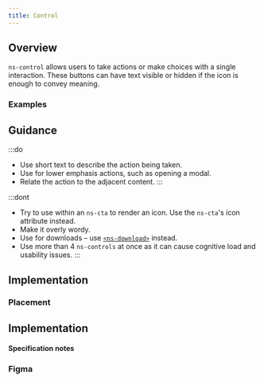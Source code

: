 ```yaml
---
title: Control
---
```





## Overview

<CompDetails name={componentName} />

`ns-control` allows users to take actions or make choices with a single interaction. These buttons can have text visible or hidden if the icon is enough to convey meaning. 

### Examples

<ExampleViewer type="standard" />

## Guidance

:::do
- Use short text to describe the action being taken.
- Use for lower emphasis actions, such as opening a modal.
- Relate the action to the adjacent content.
:::

:::dont
- Try to use within an `ns-cta` to render an icon. Use the `ns-cta`'s icon attribute instead.
- Make it overly wordy.
- Use for downloads – use [`<ns-download>`](/components/ns-download) instead.
- Use more than 4 `ns-controls` at once as it can cause cognitive load and usability issues. 
:::

## Implementation

### Placement

<Placement name={componentName} />

## Implementation

#### Specification notes

<Specification name={componentName} />

### Figma

<Figma name={componentName} />
